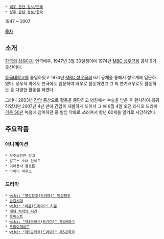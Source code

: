  * [[배우 관련 정보/한국]]
 * [[성우 관련 정보/한국]]

1947 ~ 2007 

[[목차]]
== 소개 ==
[[한국]]의 [[성우]]이자 연극배우. 1947년 3월 30일생이며 1974년 [[MBC 성우극회]] 공채 6기 출신이다. 

[[동국대학교]]를 졸업하였고 1974년 [[MBC 성우극회]] 6기 공채를 통해서 성우계에 입문하였다. 성우직 외에도 연극에도 입문하여 배우로 활동하였고 그 외 연기배우로도 활동하는 등 다양한 활동을 하였다. 

그러나 2003년 [[간암]] 증상으로 활동을 중단하고 병원에서 수술을 받은 후 완치하여 복귀하였지만 2007년 4년 만에 간암이 재발하게 되어서 그 해 8월 4일 오전 라디오 드라마[[격동 50년]] 녹음에 참여하던 중 발암 악화로 쓰러져서 향년 60세를 일기로 사망하였다.

== 주요작품 == 
=== 애니메이션 === 
 * 우주보안관 장고 
 * 알프스 소녀 안네트 
 * 미래용사 볼트론 
 * 마이티 마우스 

=== 드라마 === 
 * [[wiki: "명성황후(드라마)" 명성황후]] 
 * [[삼김시대]] 
 * [[wiki: "허준(드라마)" 허준]] 
 * [[개와 늑대의 시간]] 
 * [[로비스트]]
 * [[wiki: "제3공화국(드라마)" 제3공화국]]
 * [[코리아게이트]]
 * [[wiki: "제5공화국(드라마)" 제5공화국]]
